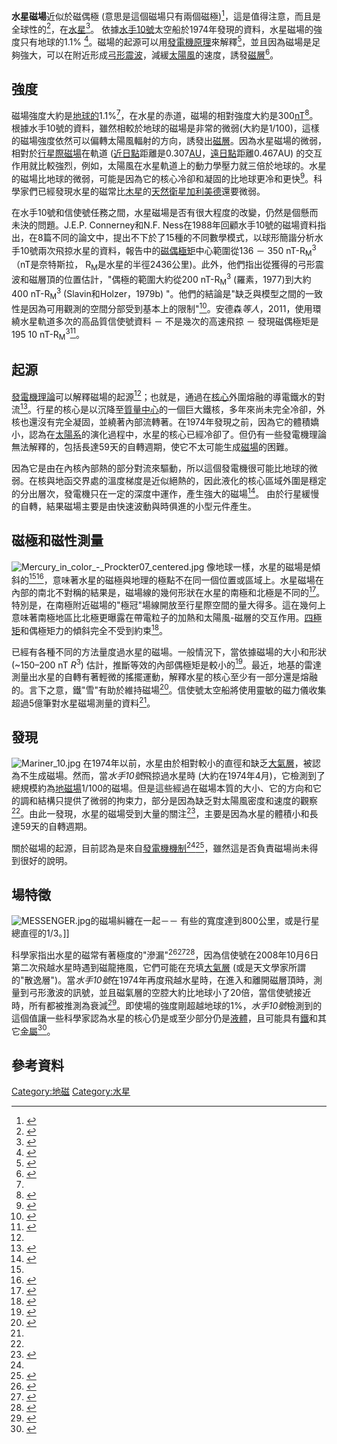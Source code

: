 {{infobox magnetosphere
|background=#D8BBA6
|image=[[File:Mercury_Magnetic_Field_NASA.jpg|300px]]
|caption=圖表顯示出水星磁場的相對強度
|name=水星
|discoverer=''[[水手10號|水手10號]]''
|discovered=1974年4月
|discovery_ref=<ref>{{cite news|url=http://www.thewatchtowers.com/messenger-data-from-mercury-orbit-confirms-theories-offers-surprises/|title=MESSENGER Data from Mercury Orbit Confirms Theories, Offers Surprises|work=The Watchtowers|date=2011-06-06|accessdate=2011-07-26|deadurl=yes|archiveurl=https://archive.is/20130204074552/http://www.thewatchtowers.com/messenger-data-from-mercury-orbit-confirms-theories-offers-surprises/|archivedate=2013-02-04}}</ref>
|Magnetic moment=2－6{{Esp|12}} [[特斯拉|T]]·[[cubic_meter|m<sup>3</sup>]]
|Field strength=300 nT
|tilt=4.5º (toward dawn)
|Period=?
|Radius={{nowrap|2,439.7 ± 1.0 km}}
|field_ref=<ref>{{cite web|url=http://www-ssc.igpp.ucla.edu/personnel/russell/papers/magfields_planets.pdf|title=Magnetic Fields of the Terrestrial Planets|publisher=[[University_of_California,_Los_Angeles|UCLA]] – IGPP|last=Russell|first=C. T.|format=PDF|date=1992-12-03|accessdate=2011-07-26|archive-date=2011-09-27|archive-url=https://web.archive.org/web/20110927165725/http://www-ssc.igpp.ucla.edu/personnel/russell/papers/magfields_planets.pdf|dead-url=no}}</ref><ref name="Magnetic Field and Magnetosphere"/>
|wind_ref=<ref>{{cite web |url=http://lasp.colorado.edu/messenger/MESSENGER_Workshop/files/abstracts/5_2_1_Slavin_contr.pdf |title=MESSENGER Observations of Reconnection and Its Effects on Mercury's Magnetosphere |publisher=University of Colorado |author=James A. Slavin; Brian J. Anderson; Daniel N. Baker; Mehdi Benna; Scott A. Boardsen; George Gloeckler; Robert E. Gold; George C. Ho; Suzanne M. Imber; Haje Korth; Stamatios M. Krimigis; Ralph L. McNutt, Jr.; Larry R. Nittler; Jim M. Raines; Menelaos Sarantos; David Schriver; Sean C. Solomon; Richard D. Starr; Pavel Trávníček; Thomas H. Zurbuchen |format=PDF |accessdate=2011-07-27 |archive-date=2011-09-27 |archive-url=https://web.archive.org/web/20110927171701/http://lasp.colorado.edu/messenger/MESSENGER_Workshop/files/abstracts/5_2_1_Slavin_contr.pdf |dead-url=no }}</ref>
|Speed=400 km/s
|Magnetopause=1.4 ''R''<sub>''M''</sub>
|Plasma source=[[太陽風|太陽風]]
|Magnetotail=10–100 ''R''<sub>''M''</sub>
|Ions=Na<sup>+</sup>、O<sup>+</sup>、K<sup>+</sup>、Mg<sup>+</sup>、Ca<sup>+</sup>、S<sup>+</sup>、H<sub>2</sub>S<sup>+</sup>
|Particle energy= 達到50 keV
|magnetosphere_ref=<ref>{{cite web|url=http://meetingorganizer.copernicus.org/EPSC-DPS2011/EPSC-DPS2011-674.pdf|title=Mercury′s magnetopause and bow shock from MESSENGER observations|publisher=EPSC – DPS|author=Reka Moldovan; Brian J. Anderson; Catherine L. Johnson; James A. Slavin; Haje Korth; Michael E. Purucker; Sean C. Solomon|format=PDF|year=2011|accessdate=2011-07-26|archive-date=2011-10-06|archive-url=https://web.archive.org/web/20111006212941/http://meetingorganizer.copernicus.org/EPSC-DPS2011/EPSC-DPS2011-674.pdf|dead-url=no}}</ref><ref>{{Cite journal|publisher=Applied Physics Laboratory|location=Laurel, Maryland|title=Elsevier; 2000|volume=v. 49|issue=14–15|pages=1677–1684|doi=10.1016/S0032-0633(01)00106-4|date=August 4, 2000|contribution=Energetic neutral atom imaging of Mercury′s magnetosphere 2. Distribution of energetic charged particles in a compact magnetosphere – Abstract|author=A. V. Lukyanov; S. Barabash; R. Lundin; P. C. Brandt|journal=Applied Physics Laboratory, Laurel|url=http://www.sciencedirect.com/science/article/pii/S0032063301001064|ref=harv|postscript=<!-- None -->|bibcode=2001P&SS...49.1677L|access-date=2012-07-14|archive-date=2015-09-24|archive-url=https://web.archive.org/web/20150924155515/http://www.sciencedirect.com/science/article/pii/S0032063301001064|dead-url=no}}</ref>
}}  
'''水星磁場'''近似於磁偶極 (意思是這個磁場只有兩個磁極)<ref>{{Cite news |url=http://science.nasa.gov/science-news/science-at-nasa/2008/03jul_mercuryupdate/ |title=New Discoveries at Mercury |work=Science@Nasa |author=Tony Phillips |date=2008-07-03 |accessdate=2011-07-16 |archive-date=2011-08-05 |archive-url=https://web.archive.org/web/20110805132748/http://science.nasa.gov/science-news/science-at-nasa/2008/03jul_mercuryupdate/ |dead-url=no }}</ref>，這是值得注意，而且是全球性的<ref>{{cite web|url = http://nssdc.gsfc.nasa.gov/planetary/factsheet/|title = Planetary Fact Sheet|publisher = [[NASA|NASA]] Goddard Space Flight Center|last = Williams|first = David R.|accessdate = 2011-07-25|archive-date = 2016-03-24|archive-url = https://web.archive.org/web/20160324033129/http://nssdc.gsfc.nasa.gov/planetary/factsheet/|dead-url = no}}</ref>，在[[水星|水星]]<ref name="Mercury Magnetic Poles">{{cite web|url=http://www.windows2universe.org/mercury/mercury_magnetic_poles.html&edu=high|title=The Magnetic Poles of Mercury|work=Windows to the Universe|author=Randy Russell|date=2009-05-29|accessdate=2011-07-16|archive-date=2017-07-02|archive-url=https://web.archive.org/web/20170702115206/https://www.windows2universe.org/mercury/mercury_magnetic_poles.html%26edu%3Dhigh|dead-url=no}}</ref>。 依據[[水手10號|水手10號]]太空船於1974年發現的資料，水星磁場的強度只有地球的1.1% <ref name="Mercury Magnetic Field">{{cite web|url=http://www.universetoday.com/35873/mercury-magnetic-field/|title=Mercury Magnetic Field|work=Universe Today|author=Jerry Coffey|date=2009-07-24|accessdate=2011-07-16|archive-date=2013-01-29|archive-url=https://web.archive.org/web/20130129082924/http://www.universetoday.com/35873/mercury-magnetic-field/|dead-url=no}}</ref>。磁場的起源可以用[[發電機原理|發電機原理]]來解釋<ref name="Molten Core Mystery">{{Cite news |url=http://physicsworld.com/cws/article/news/29905 |title=Molten core solves mystery of Mercury's magnetic field |work=Physics World |author=Jon Cartwright |date=2007-05-04 |accessdate=2011-07-16 |archive-date=2012-02-05 |archive-url=https://web.archive.org/web/20120205020125/http://physicsworld.com/cws/article/news/29905 |dead-url=no }}</ref>，並且因為磁場是足夠強大，可以在附近形成[[弓形震波|弓形震波]]，減緩[[太陽風|太陽風]]的速度，誘發[[磁層|磁層]]<ref name="Magnetosphere of Mercury">{{cite web|url=http://www.windows2universe.org/mercury/Magnetosphere/magsphere_overview.html|title=Magnetosphere of Mercury|work=Windows to the Universe|author=Randy Russell|date=2009-06-01|accessdate=2011-07-16|archive-date=2017-07-01|archive-url=https://web.archive.org/web/20170701195645/https://www.windows2universe.org/mercury/Magnetosphere/magsphere_overview.html|dead-url=no}}</ref>。

== 強度 ==
{{See also|磁場}}
磁場強度大約是[[地球磁場|地球的]]1.1%<ref name="Mercury Magnetic Field"/>，在水星的赤道，磁場的相對強度大約是300[[特斯拉|nT]]<ref>{{cite web|url=http://spinlab.ess.ucla.edu/PAPERS/Kabin-etal-Icarus08.pdf |title=Global MHD modeling of Mercury′s magnetosphere with applications to the MESSENGER mission and dynamo theory |format=PDF |first=K. |last=Kabin |first2=M. H. |last2=Heimpel |first3=R. |last3=Rankin |first4=J. M. |last4=Aurnou |first5=N. |last5=Gómez-Pérez |first6=J. |last6=Paral |first7=T. I. |last7=Gombosi |first8=T. H. |last8=Zurbuchen |first9=P. L. |last9=Koehn |first10=D. L. |last10=DeZeeuw |publisher=University of California, Berkeley |date=2007-06-29 |accessdate=2011-07-16 |deadurl=yes |archiveurl=https://web.archive.org/web/20120327175746/http://spinlab.ess.ucla.edu/PAPERS/Kabin-etal-Icarus08.pdf |archivedate=2012-03-27 }}</ref>。根據水手10號的資料，雖然相較於地球的磁場是非常的微弱(大約是1/100)，這樣的磁場強度依然可以偏轉太陽風輻射的方向，誘發出[[磁層|磁層]]。因為水星磁場的微弱，相對於[[行星際磁場|行星際磁場]]在軌道 ([[近日點|近日點]]距離是0.307[[天文單位|AU]]，[[遠日點|遠日點]]距離0.467AU) 的交互作用就比較強烈，例如，太陽風在水星軌道上的動力學壓力就三倍於地球的。水星的磁場比地球的微弱，可能是因為它的核心冷卻和凝固的比地球更冷和更快<ref>{{cite web|url=http://www.es.ucl.ac.uk/graduate/PhDtopics-2011/Vocadlo%20&%20Stixrude%20-%20Mercury.pdf |title=Mercury: its composition, internal structure and magnetic field |work=UCL Earth Sciences |author=Lidunka Vočadlo; Lars Stixrude |format=PDF |accessdate=2011-07-16 |deadurl=yes |archiveurl=https://web.archive.org/web/20110928032958/http://www.es.ucl.ac.uk/graduate/PhDtopics-2011/Vocadlo%20%26%20Stixrude%20-%20Mercury.pdf |archivedate=2011-09-28 }}</ref>。科學家們已經發現水星的磁常比[[木星|木星]]的[[天然衛星|天然衛星]][[木衛三|加利美德]]還要微弱。

在水手10號和信使號任務之間，水星磁場是否有很大程度的改變，仍然是個懸而未決的問題。J.E.P. Connerney和N.F. Ness在1988年回顧水手10號的磁場資料指出，在8篇不同的論文中，提出不下於了15種的不同數學模式，以球形簡諧分析水手10號兩次飛掠水星的資料，報告中的[[磁矩|磁偶極矩]]中心範圍從136 － 350 nT-R<sub>M</sub><sup>3</sup> （nT是奈特斯拉， R<sub>M</sub>是水星的半徑2436公里)。此外，他們指出從獲得的弓形震波和磁層頂的位置估計，"偶極的範圍大約從200 nT-R<sub>M</sub><sup>3</sup> (羅素，1977)到大約400 nT-R<sub>M</sub><sup>3</sup> (Slavin和Holzer，1979b) "。他們的結論是"缺乏與模型之間的一致性是因為可用觀測的空間分部受到基本上的限制"<ref>{{cite encyclopedia
 | author = J.E.P. Connerney
 | coauthors = N.F. Ness
 | editor = Faith Vilas, Clark R. Chapman, Mildred Shapley Matthews
 | encyclopedia = Mercury
 | title = Mercury's Magnetic Field and Interior
 | url = http://www.uapress.arizona.edu/onlinebks/Mercury/MercuryCh15.pdf
 | accessdate = 2012-01-01
 | year = 1988
 | publisher = The University of Arizona Press
 | isbn = 0-8165-1085-7
 | pages = 494–513
 | archive-date = 2016-09-10
 | archive-url = https://web.archive.org/web/20160910131850/http://www.uapress.arizona.edu/onlinebks/Mercury/MercuryCh15.pdf
 | dead-url = no
 }}</ref>。安德森''等人''，2011，使用環繞水星軌道多次的高品質信使號資料 － 不是幾次的高速飛掠 － 發現磁偶極矩是195{{unicode|±}} 10 nT-R<sub>M</sub><sup>3</sup><ref>{{cite journal
 |author       = Brian J. Anderson, Catherine L. Johnson, Haje Korth, Michael E. Purucker, Reka M. Winslow, James A. Slavin, Sean C. Solomon, Ralph L. McNutt Jr., Jim M. Raines, Thomas H. Zurbuchen
 |title        = The Global Magnetic Field of Mercury from MESSENGER Orbital Observations
 |journal      = Science
 |volume       = 333
 |issue        = 6051
 |pages        = 1859–1862
 |publisher    = American Association for the Advancement of Science
 |doi          = 10.1126/science.1211001
 |accessdate   = 2012-01-01
 |url          = http://www.sciencemag.org/content/333/6051/1859.full
 |separator    = ;
 |bibcode      = 2011Sci...333.1859A
 |date         = September 2011
 |archive-date = 2011-10-02
 |archive-url  = https://web.archive.org/web/20111002170914/http://www.sciencemag.org/content/333/6051/1859.full
 |dead-url     = no
}}</ref>。

== 起源 ==
{{See also|發電機原理}}
[[發電機原理|發電機理論]]可以解釋磁場的起源<ref name="Molten Core Mystery"/>；也就是，通過在[[行星核心|核心]]外圍熔融的導電鐵水的對流<ref name="Magnetic Field Measurement">{{Cite web|url=http://www.spacedaily.com/reports/Measuring_the_Magnetic_Field_of_Mercury_999.html|title=Measuring the Magnetic Field of Mercury|work=SpaceDaily|author=Staff Writers|date=2011-05-20|accessdate=2011-07-16|archive-date=2016-03-04|archive-url=https://web.archive.org/web/20160304050512/http://www.spacedaily.com/reports/Measuring_the_Magnetic_Field_of_Mercury_999.html|dead-url=no}}</ref>。行星的核心是以沉降至[[質量中心|質量中心]]的一個巨大鐵核，多年來尚未完全冷卻，外核也還沒有完全凝固，並繞著內部流轉著。在1974年發現之前，因為它的體積嬌小，認為在[[太陽系|太陽系]]的演化過程中，水星的核心已經冷卻了。但仍有一些發電機理論無法解釋的，包括長達59天的自轉週期，使它不太可能生成[[磁場|磁場]]的困難。

因為它是由在內核內部熱的部分對流來驅動，所以這個發電機很可能比地球的微弱。在核與地函交界處的溫度梯度是近似絕熱的，因此液化的核心區域外圍是穩定的分出層次，發電機只在一定的深度中運作，產生強大的磁場<ref>{{Cite journal|publisher=Max-Planck Institute|location=Katlenberg-Lindau|title=Nature; 2006|volume=444|issue=7122|pages=1056–1058|doi=10.1038/nature05342|year=2006 Max-Planck Institute of Germany|contribution=A deep dynamo generating Mercury's magnetic field|first=Ulrich R.|last=Christensen|journal=Max-Planck Institute, Germany, Nature|url=http://www.nature.com/nature/journal/v444/n7122/abs/nature05342.html|ref=harv|postscript=<!--None-->|bibcode=2006Natur.444.1056C|pmid=17183319|access-date=2012-08-01|archive-date=2012-11-05|archive-url=https://web.archive.org/web/20121105114332/http://www.nature.com/nature/journal/v444/n7122/abs/nature05342.html|dead-url=no}}</ref>。 由於行星緩慢的自轉，結果磁場主要是由快速波動與時俱進的小型元件產生。

== 磁極和磁性測量 ==
[[File:Mercury_in_color_-_Prockter07_centered.jpg|thumb]]
像地球一樣，水星的磁場是傾斜的<ref name="Mercury Magnetic Poles"/><ref>{{Cite web |url = http://www.windows2universe.org/mercury/mercury_polar_regions.html |title = Mercury's Poles |work = Windows to the Universe |author = Randy Russell |date = 2009-05-29 |accessdate = 2011-07-18 |archive-date = 2017-07-01 |archive-url = https://web.archive.org/web/20170701103416/https://www.windows2universe.org/mercury/mercury_polar_regions.html |dead-url = no }}</ref>，意味著水星的磁極與地理的極點不在同一個位置或區域上。水星磁場在內部的南北不對稱的結果是，磁場線的幾何形狀在水星的南極和北極是不同的<ref>{{Cite news|url = http://www.nasa.gov/mission_pages/messenger/multimedia/messenger_news20110616_image3.html|title = Magnetic field lines differ at Mercury's north and south poles|author = Lynn Jenner; Brian Dunbar|publisher = [[NASA|NASA]]|date = 2011-06-16|accessdate = 2011-07-18|archive-date = 2016-11-06|archive-url = https://web.archive.org/web/20161106201002/http://www.nasa.gov/mission_pages/messenger/multimedia/messenger_news20110616_image3.html|dead-url = no}}</ref>。特別是，在南極附近磁場的"極冠"場線開放至行星際空間的量大得多。這在幾何上意味著南極地區比北極更曝露在帶電粒子的加熱和太陽風-磁層的交互作用。[[磁矩|四極矩]]和偶極矩力的傾斜完全不受到約束<ref name="Magnetic Field and Magnetosphere">{{Cite web |url = http://www-ssc.igpp.ucla.edu/personnel/russell/papers/merc_mag/ |title = Mercury: Magnetic Field and Magnetosphere |author = C. T. Russell; J. G. Luhmann |publisher = University of California, Los Angeles |accessdate = 2011-07-18 |archive-date = 2019-06-12 |archive-url = https://web.archive.org/web/20190612042245/http://www-ssc.igpp.ucla.edu/personnel/russell/papers/merc_mag/ |dead-url = no }}</ref>。

已經有各種不同的方法量度過水星的磁場。一般情況下，當依據磁場的大小和形狀 (~150–200 nT ''R''<sup>3</sup>) 估計，推斷等效的內部偶極矩是較小的<ref>{{Cite web |url=http://citeseerx.ist.psu.edu/viewdoc/summary?doi=10.1.1.25.5685&rep.pdf |title=Modelling of magnetic field measurements at Mercury |publisher=Imperial College, London |author=Giacomo Giampieri; André Balogh |format=PDF |accessdate=2011-07-18 |archive-date=2012-10-17 |archive-url=https://web.archive.org/web/20121017013045/http://citeseerx.ist.psu.edu/viewdoc/summary?doi=10.1.1.25.5685&rep.pdf |dead-url=no }}</ref>。最近，地基的雷達測量出水星的自轉有著輕微的搖擺運動，解釋水星的核心至少有一部分還是熔融的。言下之意，鐵"雪"有助於維持磁場<ref>{{Cite web |url= http://www.sciencedaily.com/releases/2008/05/080507110712.htm |title= Iron 'snow' helps maintain Mercury's magnetic field, scientists say |work= ScienceDaily |date= 2008-05-08 |accessdate= 2011-07-18 |archive-date= 2011-10-13 |archive-url= https://web.archive.org/web/20111013012935/http://www.sciencedaily.com/releases/2008/05/080507110712.htm |dead-url= no }}</ref>。信使號太空船將使用靈敏的磁力儀收集超過5億筆對水星磁場測量的資料<ref name="Magnetic Field Measurement"/>。

== 發現 ==
[[File:Mariner_10.jpg|thumb]]
在1974年以前，水星由於相對較小的直徑和缺乏[[大氣層|大氣層]]，被認為不生成磁場。然而，當''水手10號''飛掠過水星時 (大約在1974年4月)，它檢測到了總規模約為[[地磁場|地磁場]]1/100的磁場。但是這些經過在磁場本質的大小、它的方向和它的調和結構只提供了微弱的拘束力，部分是因為缺乏對太陽風密度和速度的觀察<ref name="Magnetic Field and Magnetosphere"/>。由此一發現，水星的磁場受到大量的關注<ref>
{{cite web
 |url = http://www.foxnews.com/story/0,2933,326867,00.html
 |title = NASA Spots Mysterious 'Spider' on Mercury
 |work = [[FoxNews|FoxNews]]
 |author = Clara Moskowitz
 |date = January 30, 2008
 |accessdate = July 20, 2011
 |archive-url = https://web.archive.org/web/20121103135828/http://www.foxnews.com/story/0,2933,326867,00.html
 |archive-date = 2012-11-03
 |dead-url = yes
 }}
</ref>，主要是因為水星的體積小和長達59天的自轉週期。

關於磁場的起源，目前認為是來自[[發電機原理|發電機機制]]<ref name="Molten Core Mystery"/><ref>{{cite web|url = http://www.time.com/time/magazine/article/0,9171,879479,00.html|title = Science: Mercury's Magnetism|work = [[Time_(magazine)|Time]]|date = 1975-03-31|accessdate = 2011-07-23|archive-date = 2013-08-26|archive-url = https://web.archive.org/web/20130826005648/http://www.time.com/time/magazine/article/0,9171,879479,00.html|dead-url = no}}</ref>，雖然這是否負責磁場尚未得到很好的說明。

== 場特徵 ==
[[File:MESSENGER.jpg|thumb]]的磁場糾纏在一起－－ 有些的寬度達到800公里，或是行星總直徑的1/3。]] 

科學家指出水星的磁常有著極度的"滲漏"<ref>{{cite web|url = http://www.nasa.gov/mission_pages/messenger/multimedia/magnetic_tornadoes_prt.htm|title = Magnetic Tornadoes Could Liberate Mercury’s Tenuous Atmosphere|publisher = [[NASA|NASA]]/Goddard Space Flight Center|last = Steigerwald|first = Bill|date = 2009-06-02|accessdate = 2009-07-18|archive-date = 2018-05-19|archive-url = https://web.archive.org/web/20180519060411/https://www.nasa.gov/mission_pages/messenger/multimedia/magnetic_tornadoes_prt.htm|dead-url = no}}</ref><ref>{{cite web|url = http://www.sciencedaily.com/releases/2009/06/090602112255.htm|title = Magnetic Tornadoes Could Liberate Mercury's Tenuous Atmosphere|work = ScienceDaily|author = NASA/Goddard Space Flight Center|date = 2009-06-02|accessdate = 2011-07-25|archive-date = 2011-09-05|archive-url = https://web.archive.org/web/20110905223405/http://www.sciencedaily.com/releases/2009/06/090602112255.htm|dead-url = no}}</ref><ref>{{cite web|url = http://www.universetoday.com/31953/how-magnetic-tornadoes-might-regenerate-mercurys-atmosphere/|title = How Magnetic Tornadoes Might Regenerate Mercury's Atmosphere|work = Universe Today|author = Brian Ventrudo|date = 2009-06-03|accessdate = 2011-07-25|archive-date = 2019-06-21|archive-url = https://web.archive.org/web/20190621204519/https://www.universetoday.com/31953/how-magnetic-tornadoes-might-regenerate-mercurys-atmosphere/|dead-url = no}}</ref>，因為信使號在2008年10月6日第二次飛越水星時遇到磁龍捲風，它們可能在充填[[水星大氣層|大氣層]] (或是天文學家所謂的"散逸層")。當''水手10號''在1974年再度飛越水星時，在進入和離開磁層頂時，測量到弓形激波的訊號，並且磁氣層的空腔大約比地球小了20倍，當信使號接近時，所有都被推測為衰減<ref>{{cite web|url = http://www.lpl.arizona.edu/~shane/PTYS_395_MERCURY/presentations/Mercury_magnetic_field.pdf|title = Mercury's Magnetic Field|publisher = [[University_of_Arizona|University of Arizona]] – [[Lunar_and_Planetary_Laboratory|Lunar and Planetary Laboratory]]|format = PDF|author = Kerri Donaldson Hanna|accessdate = 2011-07-25|archive-date = 2016-03-05|archive-url = https://web.archive.org/web/20160305042402/http://www.lpl.arizona.edu/~shane/PTYS_395_MERCURY/presentations/Mercury_magnetic_field.pdf|dead-url = no}}</ref>。即使場的強度剛超越地球的1%，''水手10號''檢測到的這個值讓一些科學家認為水星的核心仍是或至少部分仍是[[行星核|液體]]，且可能具有[[鐵|鐵]]和其它[[金屬|金屬]]<ref>{{cite web|url=http://www.newscientist.com/article/dn11782-molten-core-may-explain-mercurys-magnetic-field.html|title=Molten core may explain Mercury's magnetic field|work=New Scientist|author=David Shiga|date=2007-05-03|accessdate=2011-07-25|archive-date=2012-10-23|archive-url=https://web.archive.org/web/20121023052946/http://www.newscientist.com/article/dn11782-molten-core-may-explain-mercurys-magnetic-field.html|dead-url=no}}</ref>。

== 參考資料 ==
{{reflist}}
{{水星}}
{{磁層}}

[[Category:地磁|Category:地磁]]
[[Category:水星|Category:水星]]